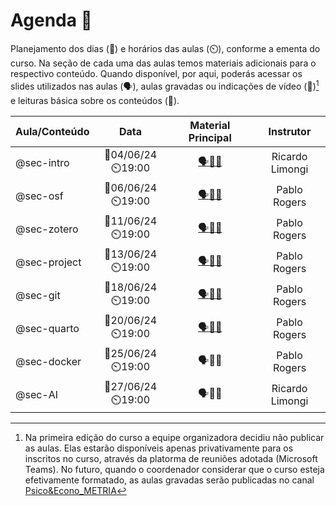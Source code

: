 # Agenda 📅 {#sec-schedule .unnumbered .unlisted}

Planejamento dos dias (📅) e horários das aulas (⏲️), conforme a ementa do curso. Na seção de cada uma das aulas temos materiais adicionais para o respectivo conteúdo. Quando disponível, por aqui, poderás acessar os slides utilizados nas aulas (🗣️), aulas gravadas ou indicações de vídeo (🎥)[^00-schedule-1] e leituras básica sobre os conteúdos (📓).

[^00-schedule-1]: Na primeira edição do curso a equipe organizadora decidiu não publicar as aulas. Elas estarão disponíveis apenas privativamente para os inscritos no curso, através da platorma de reuniões adotada (Microsoft Teams). No futuro, quando o coordenador considerar que o curso esteja efetivamente formatado, as aulas gravadas serão publicadas no canal [Psico&Econo_METRIA](https://www.youtube.com/c/PsicoEconoMETRIA)

| Aula/Conteúdo |       Data        |                                                                      Material Principal                                                                      |    Instrutor    |
|:----------------|:---------------:|:------------------:|:---------------:|
| @sec-intro    | 📅04/06/24⏲️19:00 |        [🗣](/resources/01-intro.pdf)[🎥](https://www.youtube.com/live/7ewEcTATkZM?si=Lq40IAoDgsy_A619)[📓](https://doi.org/10.1590/S0034-759020230408)        | Ricardo Limongi |
| @sec-osf      | 📅06/06/24⏲️19:00 |                       [🗣️](https://osf.io/wm8vs)[🎥](https://www.youtube.com/watch?v=B19MPDJX_vs)[📓](https://doi.org/10.1002/cpet.32)                       |  Pablo Rogers   |
| @sec-zotero   | 📅11/06/24⏲️19:00 |            [🗣️](https://osf.io/emxz8)[🎥](https://youtu.be/tnbwKj6-pD8?si=Yx9IC2LhrplvA6g1)[📓](https://kuscholarworks.ku.edu/handle/1808/34983)             |  Pablo Rogers   |
| @sec-project  | 📅13/06/24⏲️19:00 |           [🗣️](/resources/04-project.pdf)[🎥](https://youtu.be/l8yh3f8Tbv8?si=Yeq-xRxmffF7S1dk)[📓](https://doi.org/10.1371/journal.pcbi.1005510)            |  Pablo Rogers   |
| @sec-git      | 📅18/06/24⏲️19:00 |            [🗣️](/resources/05-git.pdf)[🎥](https://youtu.be/uQL6NOSd9cc?si=TIYenlvIzKpoQ2dQ&t=1775)[📓](https://doi.org/10.1177/2515245918754826)            |  Pablo Rogers   |
| @sec-quarto   | 📅20/06/24⏲️19:00 | [🗣️](https://tracykteal.quarto.pub/intro-to-quarto/)[🎥](https://youtu.be/XuxyzBhDvLg?si=iRCnXPJkmqbLuFty&t=1469)[📓](https://doi.org/10.31219/osf.io/ur4xn) |  Pablo Rogers   |
| @sec-docker   | 📅25/06/24⏲️19:00 |                                                                            🗣️🎥📓                                                                            |  Pablo Rogers   |
| @sec-AI       | 📅27/06/24⏲️19:00 |                                                                            🗣️🎥📓                                                                            | Ricardo Limongi |
